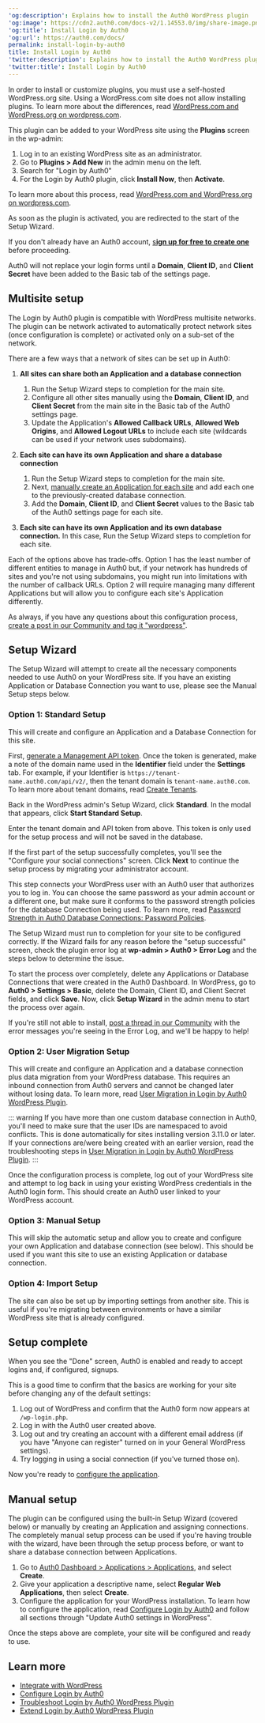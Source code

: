 ---
'og:description': Explains how to install the Auth0 WordPress plugin
'og:image': https://cdn2.auth0.com/docs-v2/1.14553.0/img/share-image.png
'og:title': Install Login by Auth0
'og:url': https://auth0.com/docs/
permalink: install-login-by-auth0
title: Install Login by Auth0
'twitter:description': Explains how to install the Auth0 WordPress plugin
'twitter:title': Install Login by Auth0
---
<Callout icon="file-lines" color="#0EA5E9" iconType="regular">

In order to install or customize plugins, you must use a self-hosted WordPress.org site. Using a WordPress.com site does not allow installing plugins. To learn more about the differences, read [WordPress.com and WordPress.org on wordpress.com](https://wordpress.com/support/com-vs-org/).

</Callout>

This plugin can be added to your WordPress site using the **Plugins** screen in the wp-admin:

1. Log in to an existing WordPress site as an administrator.
2. Go to **Plugins > Add New** in the admin menu on the left.
3. Search for "Login by Auth0"
4. For the Login by Auth0 plugin, click **Install Now**, then **Activate**.

To learn more about this process, read [WordPress.com and WordPress.org on wordpress.com](https://wordpress.com/support/com-vs-org/).

As soon as the plugin is activated, you are redirected to the start of the Setup Wizard.

If you don't already have an Auth0 account, [s**ign up for free to create one**](https://auth0.com/signup) before proceeding.

<Callout icon="file-lines" color="#0EA5E9" iconType="regular">

Auth0 will not replace your login forms until a **Domain**, **Client ID**, and **Client Secret** have been added to the Basic tab of the settings page.

</Callout>

## Multisite setup

The Login by Auth0 plugin is compatible with WordPress multisite networks. The plugin can be network activated to automatically protect network sites (once configuration is complete) or activated only on a sub-set of the network.

There are a few ways that a network of sites can be set up in Auth0:

1. **All sites can share both an Application and a database connection**

   1. Run the Setup Wizard steps to completion for the main site.
   2. Configure all other sites manually using the **Domain**, **Client ID**, and **Client Secret** from the main site in the Basic tab of the Auth0 settings page.
   3. Update the Application's **Allowed Callback URLs**, **Allowed Web Origins**, and **Allowed Logout URLs** to include each site (wildcards can be used if your network uses subdomains).
2. **Each site can have its own Application and share a database connection**

   1. Run the Setup Wizard steps to completion for the main site.
   2. Next, [manually create an Application for each site](/docs/customize/integrations/cms/wordpress-plugin/configure-login-by-auth0) and add each one to the previously-created database connection.
   3. Add the **Domain**, **Client ID**, and **Client Secret** values to the Basic tab of the Auth0 settings page for each site.
3. **Each site can have its own Application and its own database connection.** In this case, Run the Setup Wizard steps to completion for each site.

Each of the options above has trade-offs. Option 1 has the least number of different entities to manage in Auth0 but, if your network has hundreds of sites and you're not using subdomains, you might run into limitations with the number of callback URLs. Option 2 will require managing many different Applications but will allow you to configure each site's Application differently.

As always, if you have any questions about this configuration process, [create a post in our Community and tag it "wordpress"](https://community.auth0.com/tags/wordpress).

## Setup Wizard

The Setup Wizard will attempt to create all the necessary components needed to use Auth0 on your WordPress site. If you have an existing Application or Database Connection you want to use, please see the Manual Setup steps below.

### Option 1: Standard Setup

This will create and configure an Application and a Database Connection for this site.

First, [generate a Management API token](https://auth0.com/docs/api/management/v2/get-access-tokens-for-test#get-access-tokens-manually). Once the token is generated, make a note of the domain name used in the **Identifier** field under the **Settings** tab. For example, if your Identifier is `https://tenant-name.auth0.com/api/v2/`, then the tenant domain is `tenant-name.auth0.com`. To learn more about tenant domains, read [Create Tenants](/docs/get-started/auth0-overview/create-tenants).

Back in the WordPress admin's Setup Wizard, click **Standard**. In the modal that appears, click **Start Standard Setup**.

Enter the tenant domain and API token from above. This token is only used for the setup process and will not be saved in the database.

If the first part of the setup successfully completes, you'll see the "Configure your social connections" screen. Click **Next** to continue the setup process by migrating your administrator account.

This step connects your WordPress user with an Auth0 user that authorizes you to log in. You can choose the same password as your admin account or a different one, but make sure it conforms to the password strength policies for the database Connection being used. To learn more, read [Password Strength in Auth0 Database Connections: Password Policies](/docs/authenticate/identity-providers/database/password-strength#password-policies).

The Setup Wizard must run to completion for your site to be configured correctly. If the Wizard fails for any reason before the "setup successful" screen, check the plugin error log at **wp-admin > Auth0 > Error Log** and the steps below to determine the issue.

To start the process over completely, delete any Applications or Database Connections that were created in the <Tooltip tip="Auth0 Dashboard: Auth0's main product to configure your services." cta="View Glossary" href="/docs/glossary?term=Auth0+Dashboard">Auth0 Dashboard</Tooltip>. In WordPress, go to **Auth0 > Settings > Basic**, delete the Domain, <Tooltip tip="Client Secret: Secret used by a client (application) to authenticate with the Authorization Server; it should be known to only the client and the Authorization Server and must be sufficiently random to not be guessable." cta="View Glossary" href="/docs/glossary?term=Client+ID">Client ID</Tooltip>, and <Tooltip tip="Client ID: Identification value given to your registered resource from Auth0." cta="View Glossary" href="/docs/glossary?term=Client+Secret">Client Secret</Tooltip> fields, and click **Save**. Now, click **Setup Wizard** in the admin menu to start the process over again.

If you're still not able to install, [post a thread in our Community](https://community.auth0.com/tags/wordpress) with the error messages you're seeing in the Error Log, and we'll be happy to help!

### Option 2: User Migration Setup

This will create and configure an Application and a database connection plus data migration from your WordPress database. This requires an inbound connection from Auth0 servers and cannot be changed later without losing data. To learn more, read [User Migration in Login by Auth0 WordPress Plugin](/docs/customize/integrations/cms/wordpress-plugin/user-migration-in-login-by-auth0).

::: warning
If you have more than one custom database connection in Auth0, you'll need to make sure that the user IDs are namespaced to avoid conflicts. This is done automatically for sites installing version 3.11.0 or later. If your connections are/were being created with an earlier version, read the troubleshooting steps in [User Migration in Login by Auth0 WordPress Plugin](/docs/customize/integrations/cms/wordpress-plugin/user-migration-in-login-by-auth0).
:::

Once the configuration process is complete, log out of your WordPress site and attempt to log back in using your existing WordPress credentials in the Auth0 login form. This should create an Auth0 user linked to your WordPress account.

### Option 3: Manual Setup

This will skip the automatic setup and allow you to create and configure your own Application and database connection (see below). This should be used if you want this site to use an existing Application or database connection.

### Option 4: Import Setup

The site can also be set up by importing settings from another site. This is useful if you're migrating between environments or have a similar WordPress site that is already configured.

## Setup complete

When you see the "Done" screen, Auth0 is enabled and ready to accept logins and, if configured, signups.

This is a good time to confirm that the basics are working for your site before changing any of the default settings:

1. Log out of WordPress and confirm that the Auth0 form now appears at `/wp-login.php`.
2. Log in with the Auth0 user created above.
3. Log out and try creating an account with a different email address (if you have "Anyone can register" turned on in your General WordPress settings).
4. Try logging in using a social connection (if you've turned those on).

Now you're ready to [configure the application](/docs/customize/integrations/cms/wordpress-plugin/configure-login-by-auth0).

## Manual setup

The plugin can be configured using the built-in Setup Wizard (covered below) or manually by creating an Application and assigning connections. The completely manual setup process can be used if you're having trouble with the wizard, have been through the setup process before, or want to share a database connection between Applications.

1. Go to [Auth0 Dashboard > Applications > Applications](https://manage.auth0.com/#), and select **Create**.
2. Give your application a descriptive name, select **Regular Web Applications**, then select **Create**.
3. Configure the application for your WordPress installation. To learn how to configure the application, read [Configure Login by Auth0](/docs/customize/integrations/cms/wordpress-plugin/configure-login-by-auth0) and follow all sections through "Update Auth0 settings in WordPress".

Once the steps above are complete, your site will be configured and ready to use.

## Learn more

* [Integrate with WordPress](/docs/customize/integrations/cms/wordpress-plugin/integrate-with-wordpress)
* [Configure Login by Auth0](/docs/customize/integrations/cms/wordpress-plugin/configure-login-by-auth0)
* [Troubleshoot Login by Auth0 WordPress Plugin](/docs/customize/integrations/cms/wordpress-plugin/troubleshoot-login-by-auth0)
* [Extend Login by Auth0 WordPress Plugin](/docs/customize/integrations/cms/wordpress-plugin/extend-login-by-auth0)